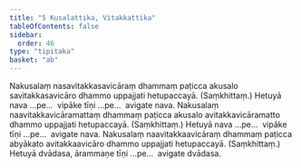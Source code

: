 ```yaml
---
title: "5 Kusalattika, Vitakkattika"
tableOfContents: false
sidebar:
  order: 46
type: "tipitaka"
basket: "ab"
---
```



<DynamicBreadcrumb />

<Division number="9">

<Paragraph number="36">
Nakusalaṃ nasavitakkasavicāraṃ dhammaṃ paṭicca akusalo savitakkasavicāro dhammo uppajjati hetupaccayā. (Saṃkhittaṃ.) Hetuyā nava …pe…  vipāke tīṇi …pe…  avigate nava.
</Paragraph>

<Paragraph number="37">
Nakusalaṃ naavitakkavicāramattaṃ dhammaṃ paṭicca akusalo avitakkavicāramatto dhammo uppajjati hetupaccayā. (Saṃkhittaṃ.) Hetuyā nava …pe…  vipāke tīṇi …pe…  avigate nava.
</Paragraph>

<Paragraph number="38">
Nakusalaṃ naavitakkaavicāraṃ dhammaṃ paṭicca abyākato avitakkaavicāro dhammo uppajjati hetupaccayā. (Saṃkhittaṃ.) Hetuyā dvādasa, ārammaṇe tīṇi …pe…  avigate dvādasa.
</Paragraph>
</Division>